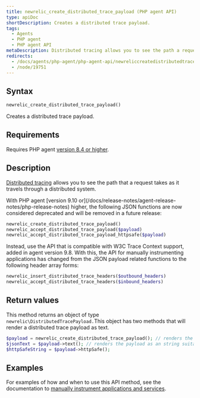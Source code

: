 ```yaml
---
title: newrelic_create_distributed_trace_payload (PHP agent API)
type: apiDoc
shortDescription: Creates a distributed trace payload.
tags:
  - Agents
  - PHP agent
  - PHP agent API
metaDescription: Distributed tracing allows you to see the path a request takes as it travels through a distributed system. Use this API to create a distributed trace payload.
redirects:
  - /docs/agents/php-agent/php-agent-api/newreliccreatedistributedtracepayload-php-agent-api
  - /node/19751
---
```


## Syntax

```php
newrelic_create_distributed_trace_payload()
```

Creates a distributed trace payload.

## Requirements

Requires PHP agent [version 8.4 or higher](/docs/release-notes/agent-release-notes/php-release-notes).

## Description

[Distributed tracing](/docs/agents/php-agent/features/distributed-tracing-php) allows you to see the path that a request takes as it travels through a distributed system.

<Callout variant="important">
  With PHP agent [version 9.10 or](/docs/release-notes/agent-release-notes/php-release-notes) higher, the following JSON functions are now considered deprecated and will be removed in a future release:

  ```php
  newrelic_create_distributed_trace_payload()
  newrelic_accept_distributed_trace_payload($payload)
  newrelic_accept_distributed_trace_payload_httpsafe($payload)
  ```

  Instead, use the API that is compatible with W3C Trace Context support, added in agent version 9.8. With this, the API for manually instrumenting applications has changed from the JSON payload related functions to the following header array forms:

  ```php
  newrelic_insert_distributed_trace_headers($outbound_headers)
  newrelic_accept_distributed_trace_headers($inbound_headers)
  ```
</Callout>

## Return values

This method returns an object of type `newrelic\DistributedTracePayload.`This object has two methods that will render a distributed trace payload as text.

```php
$payload = newrelic_create_distributed_trace_payload(); // renders the payload as a JSON string
$jsonText = $payload->text(); // renders the payload as an string suitable for transport via HTTP (query string, POST param, HTTP headers, etc.)
$httpSafeString = $payload->httpSafe();
```

## Examples

For examples of how and when to use this API method, see the documentation to [manually instrument applications and services](/docs/agents/php-agent/features/distributed-tracing-php#manual).
